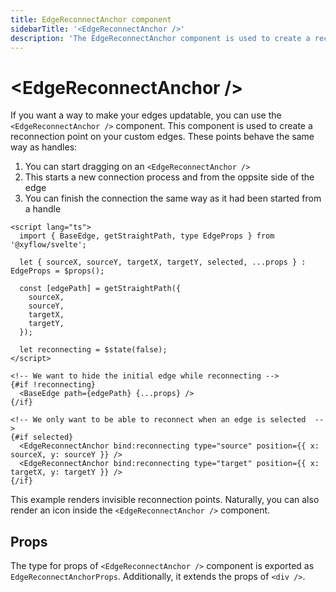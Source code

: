 ```yaml
---
title: EdgeReconnectAnchor component
sidebarTitle: '<EdgeReconnectAnchor />'
description: 'The EdgeReconnectAnchor component is used to create a reconnection point on your custom edges.'
---
```


# &lt;EdgeReconnectAnchor />

If you want a way to make your edges updatable, you can use the `<EdgeReconnectAnchor />` component. This component is used to create a reconnection point on your custom edges. These points behave the same way as handles:

1. You can start dragging on an `<EdgeReconnectAnchor />`
2. This starts a new connection process and from the oppsite side of the edge
3. You can finish the connection the same way as it had been started from a handle

```svelte filename="CustomEdge.svelte"
<script lang="ts">
  import { BaseEdge, getStraightPath, type EdgeProps } from '@xyflow/svelte';

  let { sourceX, sourceY, targetX, targetY, selected, ...props } : EdgeProps = $props();

  const [edgePath] = getStraightPath({
    sourceX,
    sourceY,
    targetX,
    targetY,
  });

  let reconnecting = $state(false);
</script>

<!-- We want to hide the initial edge while reconnecting -->
{#if !reconnecting}
  <BaseEdge path={edgePath} {...props} />
{/if}

<!-- We only want to be able to reconnect when an edge is selected  -->
{#if selected}
  <EdgeReconnectAnchor bind:reconnecting type="source" position={{ x: sourceX, y: sourceY }} />
  <EdgeReconnectAnchor bind:reconnecting type="target" position={{ x: targetX, y: targetY }} />
{/if}
```

This example renders invisible reconnection points. Naturally, you can also render an icon inside the `<EdgeReconnectAnchor />` component.

## Props

The type for props of `<EdgeReconnectAnchor />` component is exported as `EdgeReconnectAnchorProps`. Additionally, it extends the props of `<div />`.

<APIDocs componentName="EdgeReconnectAnchor" groupKeys="HTMLAttributes<HTMLDivElement>" />
